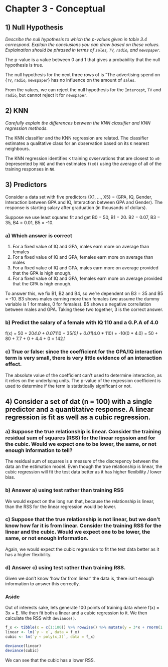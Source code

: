 # Chapter 3 - Conceptual

## 1) Null Hypothesis

*Describe the null hypothesis to which the p-values given in table 3.4 correspond. Explain the conclusions you can draw based on these values. Explaination should be phrased in terms of `sales`, `TV`, `radio`, and `newspaper`.*

The p-value is a value between 0 and 1 that gives a probability that the null hypothesis is true. 

The null hypothesis for the next three rows of is "The advertising spend on {`TV`, `radio`, `newspaper`} has no influence on the amount of `sales`.

From the values, we can reject the null hypothesis for the `Intercept`, `TV` and `radio`, but cannot reject it for `newspaper`.

## 2) KNN

*Carefully explain the differences between the KNN classifier and KNN regression methods.*

The KNN classifier and the KNN regression are related. The classifier estimates a qualitative class for an observation based on its `K` nearest neighbours.

The KNN regression identifies `K` training ovservations that are closest to `x0` (represented by `N0`) and then estimates `f(x0)` using the average of all of the training responses in `N0`.



## 3) Predictors

Consider a data set with five predictors {X1, ..., X5} = (GPA, IQ, Gender, Interaction between GPA and IQ, Interaction between GPA and Gender). The response is starting salary after graduation (in thousands of dollars).

Suppose we use least squares fit and get B0 = 50, B1 = 20. B2 = 0.07, B3 = 35, B4 = 0.01, B5 = -10.

### a) Which answer is correct

1)  For a fixed value of IQ and GPA, males earn more on average than females
2)  For a fixed value of IQ and GPA, females earn more on average than males
3)  For a fixed value of IQ and GPA, males earn more on average provided that the GPA is high enough.
4)  For a fixed value of IQ and GPA, females earn more on average provided that the GPA is high enough.

To answer this, we fix B1, B2 and B4, so we're dependent on B3 = 35 and B5 = -10. B3 shows males earning more than females (we assume the dummy variable is 1 for males, 0 for females). B5 shows a negative correllation between males and GPA. Taking these two together, 3 is the correct answer.

### b) Predict the salary of a female with IQ 110 and a G.P.A of 4.0

f(x)    = 50 + 20*4.0 + 0.07*110 + 35*(0) + 0.01*(4.0 * 110) + -10(0 * 4.0)
        = 50 + 80 + 7.7 + 0 + 4.4 + 0
        = 142.1

### c) True or false: since the coefficient for the GPA/IQ interaction term is very small, there is very little evidence of an interaction effect.

The absolute value of the coefficient can't used to determine interaction, as it relies on the underlying units. The p-value of the regression coefficient is used to determine if the term is statistically significant or not.

## 4) Consider a set of dat (n = 100) with a single predictor and a quantitative response. A linear regression is fit as well as a cubic regression.

### a) Suppose the true relationship is linear. Consider the training residual sum of squares (RSS) for the linear regssion and for the cubic. Would we expect one to be lower, the same, or not enough information to tell?

The residual sum of squares is a measure of the discrepency between the data an the estimation model. Even though the true relationship is linear, the cubic regression will fit the test data better as it has higher flexibility / lower bias. 

### b) Answer a) using test rather than training RSS

We would expect on the long run that, because the relationship is linear, than the RSS for the linear regression would be lower.

### c) Suppose that the true relationship is not linear, but we don't know how far it is from linear. Consider the training RSS for the linear and the cubic. Would we expect one to be lower, the same, or not enough information.

Again, we would expect the cubic regression to fit the test data better as it has a higher flexibility.

### d) Answer c) using test rather than training RSS.

Given we don't know 'how far from linear' the data is, there isn't enough information to answer this correctly.

### Aside

Out of interests sake, lets generate 100 points of training data where f(x) = 3x + E. We then fit both a linear and a cubic regression to it. We then calculate the RSS with `deviance()`.

```r
f_x <- tibble(x = c(1:100)) %>% rowwise() %>% mutate(y = 3*x + rnorm(1, 0, 10))
linear <- lm(`y ~ x`, data = f_x)
cubic <- lm(`y ~ poly(x,3)`, data = f_x)

deviance(linear)
deviance(cubic)
```

We can see that the cubic has a lower RSS.


